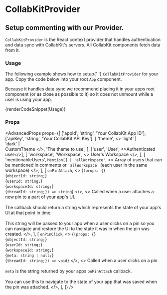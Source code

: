 
# CollabKitProvider

## Setup commenting with our Provider.

`CollabKitProvider` is the React context provider that handles authentication and data sync with CollabKit's servers. All CollabKit components fetch data from it.

### Usage

The following example shows how to setup{' '} <code className="ReactNode">CollabKitProvider</code> for your app. Copy the code below into your root <code className="ReactNode">App</code> component.

Because it handles data sync we recommend placing it in your apps root component (or as close as possible to it) so it does not unmount while a user is using your app.

{renderCodeSnippet(Usage)}

### Props

<AdvancedProps
  props={[
    ['appId', 'string', 'Your CollabKit App ID'],
    ['apiKey', 'string', 'Your CollabKit API Key'],
    [
      'theme',
      <>
        'light' |<br /> 'dark' |<br /> CustomTheme
      </>,
      'The theme to use',
    ],
    ['user', 'User', <>Authenticated user</>],
    [
      'workspace',
      'Workspace',
      <>
        User's <DocLink to="/docs/workspaces">Workspace</DocLink>
      </>,
    ],
    [
      'mentionableUsers',
      `Mention[] | 'allWorkspace'`,
      <>
        Array of users that can be mentioned in comments or <code>'allWorkspace'</code>
        (each user in the same workspace)
      </>,
    ],
    [
      `onPinAttach`,
      <>
        {`(props: {`}
        <br />
        {`objectId: string;`}
        <br />
        {`userId: string;`}
        <br />
        {`workspaceId: string;`}
        <br />
        {`threadId: string;}) => string`}
      </>,
      <>
        Called when a user attaches a new pin to a part of your app's UI. <br />
        <br />
        The callback should return a string which represents the state of your app's UI at that
        point in time. <br />
        <br />
        This string will be passed to your app when a user clicks on a pin so you can navigate and
        restore the UI to the state it was in when the pin was created.
      </>,
    ],
    [
      `onPinClick`,
      <>
        {`(props: {`}
        <br />
        {`objectId: string;`}
        <br />
        {`userId: string;`}
        <br />
        {`workspaceId: string;`}
        <br />
        {`meta: string | null;`}
        <br />
        {`threadId: string;}) => void`}
      </>,
      <>
        Called when a user clicks on a pin.
        <br />
        <br />
        <code>meta</code> is the string returned by your apps <code>onPinAttach</code> callback.
        <br />
        <br />
        You can use this to navigate to the state of your app that was saved when the pin was
        attached.
      </>,
    ],
  ]}
/>
